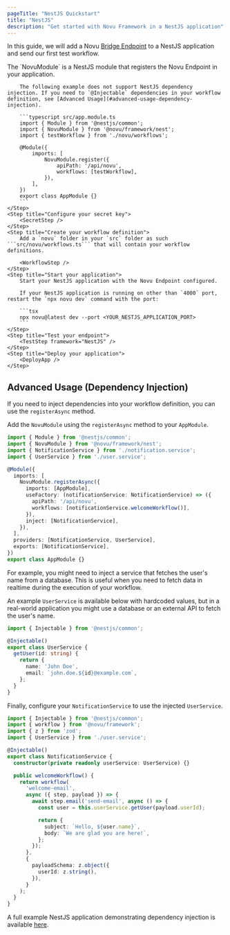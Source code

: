 ```yaml
---
pageTitle: "NestJS Quickstart"
title: "NestJS"
description: "Get started with Novu Framework in a NestJS application"
---
```




In this guide, we will add a Novu [Bridge Endpoint](/docs/concepts/endpoint) to a NestJS application and send our first test workflow.

<Steps>
    <Step title="Set up your local environment">
        <LocalStudio />
    </Step>
    <Step title="Install packages">
        <PackagesStep />
    </Step>
    <Step title="Add the NovuModule to your application">
        The `NovuModule` is a NestJS module that registers the Novu Endpoint in your application.

        The following example does not support NestJS dependency injection. If you need to `@Injectable` dependencies in your workflow definition, see [Advanced Usage](#advanced-usage-dependency-injection).

        ```typescript src/app.module.ts
        import { Module } from '@nestjs/common';
        import { NovuModule } from '@novu/framework/nest';
        import { testWorkflow } from './novu/workflows';

        @Module({
            imports: [
                NovuModule.register({
                    apiPath: '/api/novu',
                    workflows: [testWorkflow],
                }),
            ],
        })
        export class AppModule {}
        ```
    </Step>
    <Step title="Configure your secret key">
        <SecretStep />
    </Step>
    <Step title="Create your workflow definition">
        Add a `novu` folder in your `src` folder as such ```src/novu/workflows.ts``` that will contain your workflow definitions.

        <WorkflowStep />
    </Step>
    <Step title="Start your application">
        Start your NestJS application with the Novu Endpoint configured.

        If your NestJS application is running on other than `4000` port, restart the `npx novu dev` command with the port:

        ```tsx
        npx novu@latest dev --port <YOUR_NESTJS_APPLICATION_PORT>
        ```
    </Step>
    <Step title="Test your endpoint">
        <TestStep framework="NestJS" />
    </Step>
    <Step title="Deploy your application">
        <DeployApp />
    </Step>
</Steps>

<NextStepsStep />

## Advanced Usage (Dependency Injection)

If you need to inject dependencies into your workflow definition, you can use the `registerAsync` method.

Add the `NovuModule` using the `registerAsync` method to your `AppModule`.

```typescript src/app.module.ts
import { Module } from '@nestjs/common';
import { NovuModule } from '@novu/framework/nest';
import { NotificationService } from './notification.service';
import { UserService } from './user.service';

@Module({
  imports: [
    NovuModule.registerAsync({
      imports: [AppModule],
      useFactory: (notificationService: NotificationService) => ({
        apiPath: '/api/novu',
        workflows: [notificationService.welcomeWorkflow()],
      }),
      inject: [NotificationService],
    }),
  ],
  providers: [NotificationService, UserService],
  exports: [NotificationService],
})
export class AppModule {}
```

For example, you might need to inject a service that fetches the user's name from a database. This is useful when you need to fetch data in realtime during the execution of your workflow.

An example `UserService` is available below with hardcoded values, but in a real-world application you might use a database or an external API to fetch the user's name.

```typescript src/user.service.ts
import { Injectable } from '@nestjs/common';

@Injectable()
export class UserService {
  getUser(id: string) {
    return {
      name: 'John Doe',
      email: `john.doe.${id}@example.com`,
    };
  }
}
```

Finally, configure your `NotificationService` to use the injected `UserService`.

```typescript src/notification.service.ts
import { Injectable } from '@nestjs/common';
import { workflow } from '@novu/framework';
import { z } from 'zod';
import { UserService } from './user.service';

@Injectable()
export class NotificationService {
  constructor(private readonly userService: UserService) {}

  public welcomeWorkflow() {
    return workflow(
      'welcome-email',
      async ({ step, payload }) => {
        await step.email('send-email', async () => {
          const user = this.userService.getUser(payload.userId);

          return {
            subject: `Hello, ${user.name}`,
            body: `We are glad you are here!`,
          };
        });
      },
      {
        payloadSchema: z.object({
          userId: z.string(),
        }),
      }
    );
  }
}
```

A full example NestJS application demonstrating dependency injection is available [here](https://github.com/novuhq/novu/tree/next/playground/nestjs).
